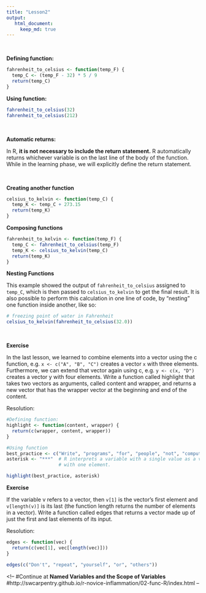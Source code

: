 ```yaml
---
title: "Lesson2"
output: 
   html_document:
     keep_md: true
---
```


<br>

**Defining function:**

```r
fahrenheit_to_celsius <- function(temp_F) {
  temp_C <- (temp_F - 32) * 5 / 9
  return(temp_C)
}
```

**Using function:**
```r
fahrenheit_to_celsius(32)
fahrenheit_to_celsius(212)
```

<br>

**Automatic returns:**

In R, **it is not necessary to include the return statement.** R automatically returns whichever variable is on the last line of the body of the function. While in the learning phase, we will explicitly define the return statement.

<br>

**Creating another function**

```r
celsius_to_kelvin <- function(temp_C) {
  temp_K <- temp_C + 273.15
  return(temp_K)
}
```

**Composing functions**

```r
fahrenheit_to_kelvin <- function(temp_F) {
  temp_C <- fahrenheit_to_celsius(temp_F)
  temp_K <- celsius_to_kelvin(temp_C)
  return(temp_K)
}
```

**Nesting Functions**
    
This example showed the output of `fahrenheit_to_celsius` assigned to `temp_C`, which is then passed to `celsius_to_kelvin` to get the final result. It is also possible to perform this calculation in one line of code, by “nesting” one function inside another, like so:

```r
# freezing point of water in Fahrenheit
celsius_to_kelvin(fahrenheit_to_celsius(32.0))
```
<br>

**Exercise**

In the last lesson, we learned to combine elements into a vector using the c function, e.g. `x <- c("A", "B", "C")` creates a vector `x` with three elements. Furthermore, we can extend that vector again using c, e.g. `y <- c(x, "D")` creates a vector y with four elements. Write a function called highlight that takes two vectors as arguments, called content and wrapper, and returns a new vector that has the wrapper vector at the beginning and end of the content.

Resolution:

```r
#Defining function:
highlight <- function(content, wrapper) {
  return(c(wrapper, content, wrapper))
}

#Using function
best_practice <- c("Write", "programs", "for", "people", "not", "computers")
asterisk <- "***"  # R interprets a variable with a single value as a vector
                   # with one element.

highlight(best_practice, asterisk)
```

**Exercise**

If the variable v refers to a vector, then `v[1]` is the vector’s first element and `v[length(v)]` is its last (the function length returns the number of elements in a vector). Write a function called edges that returns a vector made up of just the first and last elements of its input.

Resolution:

```r
edges <- function(vec) {
  return(c(vec[1], vec[length(vec)]))
}

edges(c("Don't", "repeat", "yourself", "or", "others"))

```
<!--
#Continue at **Named Variables and the Scope of Variables** #http://swcarpentry.github.io/r-novice-inflammation/02-func-R/index.html
--
